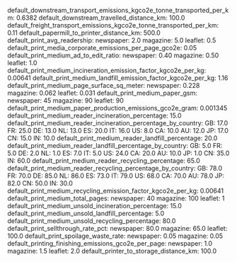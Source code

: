 default_downstream_transport_emissions_kgco2e_tonne_transported_per_km: 0.6382
default_downstream_travelled_distance_km: 100.0
default_freight_transport_emissions_kgco2e_tonne_transported_per_km: 0.11
default_papermill_to_printer_distance_km: 500.0
default_print_avg_readership:
  newspaper: 2.0
  magazine: 5.0
  leaflet: 0.5
default_print_media_corporate_emissions_per_page_gco2e: 0.05
default_print_medium_ad_to_edit_ratio:
  newspaper: 0.40
  magazine: 0.50
  leaflet: 1.0
default_print_medium_incineration_emission_factor_kgco2e_per_kg: 0.00641
default_print_medium_landfill_emission_factor_kgco2e_per_kg: 1.16
default_print_medium_page_surface_sq_meter:
  newspaper: 0.228
  magazine: 0.062
  leaflet: 0.031
default_print_medium_paper_gsm:
  newspaper: 45
  magazine: 90
  leaflet: 90
default_print_medium_paper_production_emissions_gco2e_gram: 0.001345
default_print_medium_reader_incineration_percentage: 15.0
default_print_medium_reader_incineration_percentage_by_country:
  GB: 17.0
  FR: 25.0
  DE: 13.0
  NL: 13.0
  ES: 20.0
  IT: 16.0
  US: 8.0
  CA: 10.0
  AU: 12.0
  JP: 17.0
  CN: 15.0
  IN: 10.0
default_print_medium_reader_landfill_percentage: 20.0
default_print_medium_reader_landfill_percentage_by_country:
  GB: 5.0
  FR: 5.0
  DE: 2.0
  NL: 1.0
  ES: 7.0
  IT: 5.0
  US: 24.0
  CA: 20.0
  AU: 10.0
  JP: 1.0
  CN: 35.0
  IN: 60.0
default_print_medium_reader_recycling_percentage: 65.0
default_print_medium_reader_recycling_percentage_by_country:
  GB: 78.0
  FR: 70.0
  DE: 85.0
  NL: 86.0
  ES: 73.0
  IT: 79.0
  US: 68.0
  CA: 70.0
  AU: 78.0
  JP: 82.0
  CN: 50.0
  IN: 30.0
default_print_medium_recycling_emission_factor_kgco2e_per_kg: 0.00641
default_print_medium_total_pages:
  newspaper: 40
  magazine: 100
  leaflet: 1
default_print_medium_unsold_incineration_percentage: 15.0
default_print_medium_unsold_landfill_percentage: 5.0
default_print_medium_unsold_recycling_percentage: 80.0
default_print_sellthrough_rate_pct:
  newspaper: 80.0
  magazine: 65.0
  leaflet: 100.0
default_print_spoilage_waste_rate:
  newspaper: 0.05
  magazine: 0.05
default_printing_finishing_emissions_gco2e_per_page:
  newspaper: 1.0
  magazine: 1.5
  leaflet: 2.0
default_printer_to_storage_distance_km: 100.0
